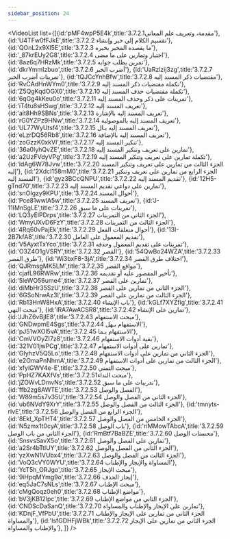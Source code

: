 ```yaml
---
sidebar_position: 24
---
```


<VideoList list={[{id:'pMF4wpP5E4k',title:'3.7.2.1مقدمة، وتعريف علم المعاني'},
{id:'U4TFw0fFJkE',title:'3.7.2.2 تقسيم الكلام إلى خبر وإنشاء'},
{id:'QOnL2x9Xl5E',title:'3.7.2.3 ما يقصده المخبر بخبره'},
{id:'_87krEUy2G8',title:'3.7.2.4 اختبار وتمارين على ما مضى'},
{id:'8az6q7HRzMk',title:'3.7.2.5 تمرين يطلب جوابه'},
{id:'dkrYmmIzbuo',title:'3.7.2.6 أضرب الخبر'},
{id:'UaRzlzij3zg',title:'3.7.2.7 تمرينات أضرب الخبر'},
{id:'tQJCcYnhBfw',title:'3.7.2.8 مقتضيات ذكر المسند إليه'},
{id:'RvCAdHnWYm0',title:'3.7.2.9 تكملة مقتضيات ذكر المسند إليه'},
{id:'Z5QgKqdOGX0',title:'3.7.2.10 تكملة مقتضيات حذف المسند إليه'},
{id:'6qGg4kKeu0o',title:'3.7.2.11 تمرينات على ذكر وحذف المسند إليه'},
{id:'iT4tu8sHSwg',title:'3.7.2.12 تعريف المسند إليه'},
{id:'ait8Hh9SBNs',title:'3.7.2.13 تعريف المسند إليه بالإشارة'},
{id:'rG0YZPz9HNw',title:'3.7.2.14 تعريف المسند إليه بالموصولية'},
{id:'UL77WyUtsf4',title:'3.7.2.15 تعريف المسند إليه بـال'},
{id:'eLzrDQ56Rb8',title:'3.7.2.16 تعريف المسند إليه بالإضافة'},
{id:'zoGzzK0xkVI',title:'3.7.2.17 تنكير المسند إليه'},
{id:'36a0lyhQvZE',title:'3.7.2.18 تمارين على تعريف وتنكير المسند إليه'},
{id:'a2UzFVdyVPg',title:'3.7.2.19 تكملة تمارين على تعريف وتنكير المسند إليه'},
{id:'ldAg6W78Jvw',title:'3.7.2.20 الجزء الثالث من تمارين على تعريف وتنكير المسند إليه'},
{id:'2XdcI158mM0',title:'3.7.2.21 الجزء الرابع من تمارين على تعريف وتنكير المسند إليه'},
{id:'gyz3BCcQNPU',title:'3.7.2.22 تقديم المسند إليه'},
{id:'12H5-gTnd70',title:'3.7.2.23 تمارين على دواعي تقديم المسند إليه'},
{id:'snOIgzy9KPU',title:'3.7.2.24 أحوال المسند'},
{id:'Pce81wwlA5w',title:'3.7.2.25 تعريف المسند'},
{id:'J-11IMnSgLE',title:'3.7.2.26 تمرينات على ما سبق'},
{id:'LQ3yElPDrps',title:'3.7.2.27 الجزء الثاني من التمرينات'},
{id:'WmyUXvD6FzY',title:'3.7.2.28 الجزء الثالث من التمرينات'},
{id:'4Rq60vPajEk',title:'3.7.2.29 أحوال متعلقات الفعل'},
{id:'13I-2B7kfA8',title:'3.7.2.30 تقديم المعمول على العامل'},
{id:'V5AyxtTxYco',title:'3.7.2.31 تمرينات على تقديم المعمول وحذفه'},
{id:'O3Z4O1gVSRY',title:'3.7.2.32 القصر'},
{id:'54QwBo24WZA',title:'3.7.2.33 طرق القصر'},
{id:'Wi3bxF8-3jA',title:'3.7.2.34 اختلاف طرق القصر'},
{id:'QJRmsgMK5LM',title:'3.7.2.35 مواقع القصر'},
{id:'cjafL96RWRw',title:'3.7.2.36 تأخير المقصور عليه أو تقديمه'},
{id:'5leWO56ume4',title:'3.7.2.37 تمارين على القصر'},
{id:'diMbHr35SzU',title:'3.7.2.38 الجزء الثاني من تمارين على القصر'},
{id:'6GSoNrwAz3I',title:'3.7.2.39 الجزء الثالث من تمارين على القصر'},
{id:'Rb13HnW8HxA',title:'3.7.2.40 باب الإنشاء'},
{id:'kGLf7XYZfig',title:'3.7.2.41 مبحث النهي'},
{id:'lRA7AwACSR8',title:'3.7.2.42 تمارين على الإنشاء'},
{id:'JJhZ6vBjIE8',title:'3.7.2.43 مبحث الاستفهام'},
{id:'GNDwpmE4Sgs',title:'3.7.2.44 الاستفهام بـهل'},
{id:'pJ51wXOl5vA',title:'3.7.2.45 الاستفهام بـما'},
{id:'CmVVOyZI7z8',title:'3.7.2.46 بقية أدوات الاستفهام'},
{id:'321V01jwPCg',title:'3.7.2.47 تمارين على أدوات الاستفهام'},
{id:'GIyhzV5Q5Lo',title:'3.7.2.48 الجزء الثاني من تمارين على أدوات الاستفهام'},
{id:'e2OmaPnNhmA',title:'3.7.2.49 الجزء الثالث من تمارين على أدوات الاستفهام'},
{id:'xfylGWV4e-E',title:'3.7.2.50 مبحث التمني'},
{id:'PpHZ7KAXfVs',title:'3.7.2.51مبحث النداء'},
{id:'jZOWvLDmvNs',title:'3.7.2.52 تدريبات على ما سبق'},
{id:'ffb2zg8AWTE',title:'3.7.2.53 الفصل والوصل'},
{id:'W89m5s7v35U',title:'3.7.2.54 الجزء الثاني من الفصل والوصل'},
{id:'ub6NVdY9XrY',title:'3.7.2.55 الجزء الثالث من الفصل والوصل'},
{id:'tmnyts-rIvE',title:'3.7.2.56 الجزء الرابع من الفصل والوصل'},
{id:'8EkI_XpTHT4',title:'3.7.2.57 الجزء الخامس من الفصل والوصل'},
{id:'N5zmx1t0cyA',title:'3.7.2.58 باب الوصل'},
{id:'riMMowTAbcA',title:'3.7.2.59 الجزء الثاني من باب الوصل'},
{id:'RmBtf7BaBZE',title:'3.7.2.60 محسنات الوصل'},
{id:'SnsvsSavX5o',title:'3.7.2.61 تمارين على الفصل والوصل'},
{id:'a2Sr4bTtlUY',title:'3.7.2.62 الجزء الثاني من الفصل والوصل'},
{id:'yzXwN1VUbx4',title:'3.7.2.63 الجزء الثالث من الفصل والوصل'},
{id:'VoQ3cVY0WYU',title:'3.7.2.64 المساواة والإيجاز والإطناب'},
{id:'YcT5h_ORJgo',title:'3.7.2.65 مبحث الإيجاز'},
{id:'9iHpqMYmg9o',title:'3.7.2.66 إيجاز الحذف'},
{id:'eq5JaC7sNLs',title:'3.7.2.67 مبحث الإطناب'},
{id:'cMgQoqz0eh0',title:'3.7.2.68 مواضع الإطناب'},
{id:'bV3jKB12lpc',title:'3.7.2.69 الجزء الثاني من مواضع الإطناب'},
{id:'CNDScDaSanQ',title:'3.7.2.70 تمارين على الإيجاز والإطناب والمساواة'},
{id:'KDnjF_VfPbU',title:'3.7.2.71 الجزء الثاني من تمارين على الإيجاز والإطناب والمساواة'},
{id:'lsfGDHFjWBk',title:'3.7.2.72 الجزء الثاني من تمارين على الإيجاز والإطناب والمساواة'},
]}
/>
